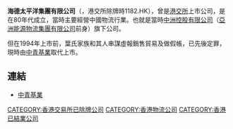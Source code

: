 '''海德太平洋集團有限公司'''（{{lang-en|Ideal Pacific Holdings Limited}}，港交所除牌時1182.HK），曾是[[港交所|港交所]]上市公司，是在80年代成立，當時主要經營中國物流行業。也就是當時[[中洲控股有限公司|中洲控股有限公司]]（[[亞洲能源物流集團有限公司|亞洲能源物流集團有限公司]]前身）旗下公司。

但在1994年上市前，葉氏家族和其人串謀虛報銷售貿易及做假帳，已先後定罪，現時由[[中青基業|中青基業]]取代上市。

==連結==
*[http://www.cyfoundation.com/ 中青基業] {{Wayback|url=http://www.cyfoundation.com/ |date=20111112161840 }}

[[CATEGORY:香港交易所已除牌公司|CATEGORY:香港交易所已除牌公司]]
[[CATEGORY:香港物流公司|CATEGORY:香港物流公司]]
[[CATEGORY:香港已結業公司|CATEGORY:香港已結業公司]]